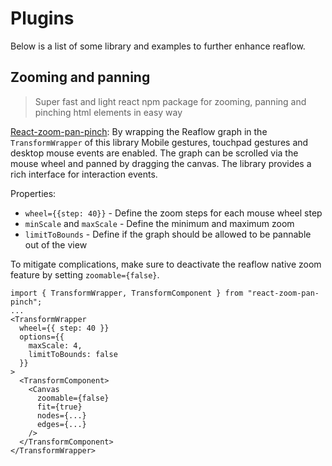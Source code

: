 
<Meta title="Docs/Advanced/Plugins" />

# Plugins

Below is a list of some library and examples to further enhance reaflow.

## Zooming and panning
> Super fast and light react npm package for zooming, panning and pinching html elements in easy way

[React-zoom-pan-pinch](https://github.com/prc5/react-zoom-pan-pinch): By wrapping
the Reaflow graph in the `TransformWrapper` of this library Mobile gestures,
touchpad gestures and desktop mouse events are enabled. The graph can be
scrolled via the mouse wheel and panned by dragging the canvas. The library
provides a rich interface for interaction events.

Properties:
- `wheel={{step: 40}}` - Define the zoom steps for each mouse wheel step
- `minScale` and `maxScale` - Define the minimum and maximum zoom
- `limitToBounds` - Define if the graph should be allowed to be pannable out of the view

To mitigate complications, make sure to deactivate the reaflow native
zoom feature by setting `zoomable={false}`.

```tsx
import { TransformWrapper, TransformComponent } from "react-zoom-pan-pinch";
...
<TransformWrapper
  wheel={{ step: 40 }}
  options={{
    maxScale: 4,
    limitToBounds: false
  }}
>
  <TransformComponent>
    <Canvas
      zoomable={false}
      fit={true}
      nodes={...}
      edges={...}
    />
  </TransformComponent>
</TransformWrapper>
```
